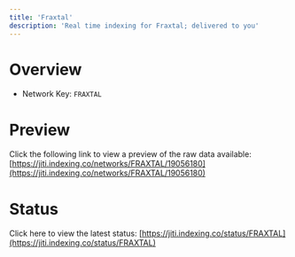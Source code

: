 ```yaml
---
title: 'Fraxtal'
description: 'Real time indexing for Fraxtal; delivered to you'
---
```


# Overview
- Network Key: `FRAXTAL`

# Preview
Click the following link to view a preview of the raw data available: [https://jiti.indexing.co/networks/FRAXTAL/19056180](https://jiti.indexing.co/networks/FRAXTAL/19056180)

# Status
Click here to view the latest status: [https://jiti.indexing.co/status/FRAXTAL](https://jiti.indexing.co/status/FRAXTAL)
